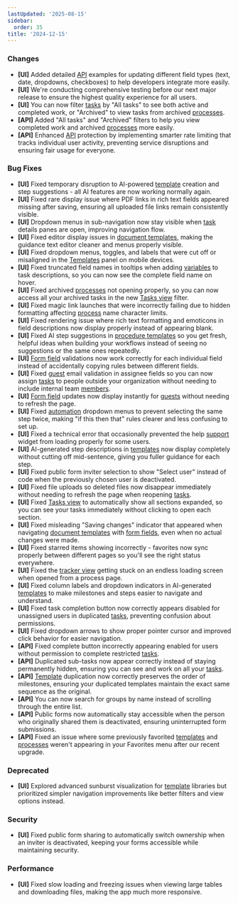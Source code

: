 ```yaml
---
lastUpdated: '2025-08-15'
sidebar:
  order: 35
title: '2024-12-15'
---
```


### Changes

- **[UI]** Added detailed [API](/products/pro/integrations/open-api/) examples for updating different field types (text, date, dropdowns, checkboxes) to help developers integrate more easily.
- **[UI]** We're conducting comprehensive testing before our next major release to ensure the highest quality experience for all users.
- **[UI]** You can now filter [tasks](/products/pro/tracking-and-tasks/tasks/) by "All tasks" to see both active and completed work, or "Archived" to view tasks from archived [processes](/products/pro/tracking-and-tasks/processes/).
- **[API]** Added "All tasks" and "Archived" filters to help you view completed work and archived [processes](/products/pro/tracking-and-tasks/processes/) more easily.
- **[API]** Enhanced [API](/products/pro/integrations/open-api/) protection by implementing smarter rate limiting that tracks individual user activity, preventing service disruptions and ensuring fair usage for everyone.

### Bug Fixes

- **[UI]** Fixed temporary disruption to AI-powered [template](/products/pro/documenting/templates/) creation and step suggestions - all AI features are now working normally again.
- **[UI]** Fixed rare display issue where PDF links in rich text fields appeared missing after saving, ensuring all uploaded file links remain consistently visible.
- **[UI]** Dropdown menus in sub-navigation now stay visible when [task](/products/pro/tracking-and-tasks/tasks/) details panes are open, improving navigation flow.
- **[UI]** Fixed editor display issues in [document templates](/products/pro/documenting/documents/), making the guidance text editor cleaner and menus properly visible.
- **[UI]** Fixed dropdown menus, toggles, and labels that were cut off or misaligned in the [Templates](/products/pro/documenting/templates/) panel on mobile devices.
- **[UI]** Fixed truncated field names in tooltips when adding [variables](/products/pro/documenting/templates/variables/) to task descriptions, so you can now see the complete field name on hover.
- **[UI]** Fixed archived [processes](/products/pro/tracking-and-tasks/processes/) not opening properly, so you can now access all your archived tasks in the new [Tasks view](/products/pro/tracking-and-tasks/tasks-view/) filter.
- **[UI]** Fixed magic link launches that were incorrectly failing due to hidden formatting affecting [process](/products/pro/tracking-and-tasks/processes/) name character limits.
- **[UI]** Fixed rendering issue where rich text formatting and emoticons in field descriptions now display properly instead of appearing blank.
- **[UI]** Fixed AI step suggestions in [procedure templates](/products/pro/documenting/templates/) so you get fresh, helpful ideas when building your workflows instead of seeing no suggestions or the same ones repeatedly.
- **[UI]** [Form field](/products/pro/tracking-and-tasks/tasks/what-are-form-fields-in-tallyfy/) validations now work correctly for each individual field instead of accidentally copying rules between different fields.
- **[UI]** Fixed [guest](/products/pro/documenting/guests/) email validation in assignee fields so you can now assign [tasks](/products/pro/tracking-and-tasks/tasks/) to people outside your organization without needing to include internal team [members](/products/pro/documenting/members/).
- **[UI]** [Form field](/products/pro/tracking-and-tasks/tasks/what-are-form-fields-in-tallyfy/) updates now display instantly for [guests](/products/pro/documenting/guests/) without needing to refresh the page.
- **[UI]** Fixed [automation](/products/pro/documenting/templates/automations/) dropdown menus to prevent selecting the same step twice, making "if this then that" rules clearer and less confusing to set up.
- **[UI]** Fixed a technical error that occasionally prevented the help [support](/products/pro/miscellaneous/support/how-can-i-contact-tallyfys-support-team/) widget from loading properly for some users.
- **[UI]** AI-generated step descriptions in [templates](/products/pro/documenting/templates/) now display completely without cutting off mid-sentence, giving you fuller guidance for each step.
- **[UI]** Fixed public form inviter selection to show "Select user" instead of code when the previously chosen user is deactivated.
- **[UI]** Fixed file uploads so deleted files now disappear immediately without needing to refresh the page when reopening [tasks](/products/pro/tracking-and-tasks/tasks/).
- **[UI]** Fixed [Tasks view](/products/pro/tracking-and-tasks/tasks-view/) to automatically show all sections expanded, so you can see your tasks immediately without clicking to open each section.
- **[UI]** Fixed misleading "Saving changes" indicator that appeared when navigating [document templates](/products/pro/documenting/documents/) with [form fields](/products/pro/tracking-and-tasks/tasks/what-are-form-fields-in-tallyfy/), even when no actual changes were made.
- **[UI]** Fixed starred items showing incorrectly - favorites now sync properly between different pages so you'll see the right status everywhere.
- **[UI]** Fixed the [tracker view](/products/pro/tracking-and-tasks/tracker-view/) getting stuck on an endless loading screen when opened from a process page.
- **[UI]** Fixed column labels and dropdown indicators in AI-generated [templates](/products/pro/documenting/templates/) to make milestones and steps easier to navigate and understand.
- **[UI]** Fixed task completion button now correctly appears disabled for unassigned users in duplicated [tasks](/products/pro/tracking-and-tasks/tasks/), preventing confusion about permissions.
- **[UI]** Fixed dropdown arrows to show proper pointer cursor and improved click behavior for easier navigation.
- **[API]** Fixed complete button incorrectly appearing enabled for users without permission to complete restricted [tasks](/products/pro/tracking-and-tasks/tasks/).
- **[API]** Duplicated sub-tasks now appear correctly instead of staying permanently hidden, ensuring you can see and work on all your [tasks](/products/pro/tracking-and-tasks/tasks/).
- **[API]** [Template](/products/pro/documenting/templates/) duplication now correctly preserves the order of milestones, ensuring your duplicated templates maintain the exact same sequence as the original.
- **[API]** You can now search for groups by name instead of scrolling through the entire list.
- **[API]** Public forms now automatically stay accessible when the person who originally shared them is deactivated, ensuring uninterrupted form submissions.
- **[API]** Fixed an issue where some previously favorited [templates](/products/pro/documenting/templates/) and [processes](/products/pro/tracking-and-tasks/processes/) weren't appearing in your Favorites menu after our recent upgrade.

### Deprecated

- **[UI]** Explored advanced sunburst visualization for [template](/products/pro/documenting/templates/) libraries but prioritized simpler navigation improvements like better filters and view options instead.

### Security

- **[UI]** Fixed public form sharing to automatically switch ownership when an inviter is deactivated, keeping your forms accessible while maintaining security.

### Performance

- **[UI]** Fixed slow loading and freezing issues when viewing large tables and downloading files, making the app much more responsive.